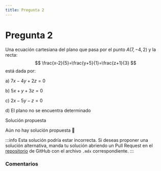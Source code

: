 ```yaml
---
title: Pregunta 2
---
```



# Pregunta 2

Una ecuación cartesiana del plano que pasa por el punto $A(7,-4,2)$ y la recta:
$$
\frac{x-2}{5}=\frac{y+5}{1}=\frac{z+1}{3}
$$
está dada por:

a) $7 x-4 y+2 z=0$

b) $5 x+y+3 z=0$

c) $2 x-5 y-z=0$

d) El plano no se encuentra determinado

<MDXDetails>
<summary>Solución propuesta</summary>

Aún no hay solución propuesta 🥲

:::info
Esta solución podría estar incorrecta. Si deseas proponer una solución alternativa, manda tu solución abriendo
un Pull Request en el [repositorio](https://github.com/crow-rojas/apuntes-fundamentals/pulls) de GitHub con el archivo
`.mdx` correspondiente.
:::

</MDXDetails>

### Comentarios

<Disqus
  url="https://crow-rojas.github.io/apuntes-fundamentals/docs/mathematics/calculus-1-2-3/exercises/2017-2/p02"
  identifier="docs/mathematics/calculus-1-2-3/exercises/2017-2/p02"
  title="2017-2 Cálculo I, II y III - Pregunta 02"
/>
